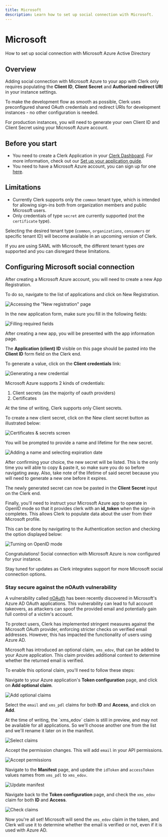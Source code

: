 ---
title: Microsoft
description: Learn how to set up social connection with Microsoft.
---

# Microsoft

How to set up social connection with Microsoft Azure Active Directory

## Overview

Adding social connection with Microsoft Azure to your app with Clerk only requires populating the **Client ID**, **Client Secret** and **Authorized redirect URI** in your instance settings.

To make the development flow as smooth as possible, Clerk uses preconfigured shared OAuth credentials and redirect URIs for development instances - no other configuration is needed.

For production instances, you will need to generate your own Client ID and Client Secret using your Microsoft Azure account.

## Before you start

- You need to create a Clerk Application in your [Clerk Dashboard](https://dashboard.clerk.com/). For more information, check out our [Set up your application guide](/docs/quickstarts/setup-clerk).
- You need to have a Microsoft Azure account, you can sign up for one [here](https://azure.microsoft.com/en-us/free/).

## Limitations

- Currently Clerk supports only the `common` tenant type, which is intended for allowing sign-ins both from organization members and public Microsoft users.
- Only credentials of type `secret` are currently supported (not the `certificate` type).

Selecting the desired tenant type (`common`, `organizations`, `consumers` or specific tenant ID) will become available in an upcoming version of Clerk.

If you are using SAML with Microsoft, the different tenant types *are* supported and you can disregard these limitations.

## Configuring Microsoft social connection

After creating a Microsoft Azure account, you will need to create a new App Registration.

To do so, navigate to the list of applications and click on New Registration.

![Accessing the "New registration" page](/docs/images/authentication-providers/microsoft/68c5008e10816bba8c174236dd789ca9a4fdb53d-2270x818.png)

In the new application form, make sure you fill in the following fields:

![Filling required fields](/docs/images/authentication-providers/microsoft/1a5dc8db362fc73ca1791d13fc6fb2b74f9f2b81-3360x1782.png)

After creating a new app, you will be presented with the app information page.

The **Application (client) ID** visible on this page should be pasted into the **Client ID** form field on the Clerk end.

To generate a value, click on the **Client credentials** link:

![Generating a new credential](/docs/images/authentication-providers/microsoft/bf4870cd568b61e1109b098dde0ff64932e51bb9-1874x370.png)

Microsoft Azure supports 2 kinds of credentials:

1. Client secrets (as the majority of oauth providers)
2. Certificates

At the time of writing, Clerk supports only Client secrets.

To create a new client secret, click on the New client secret button as illustrated below:

![Certificates & secrets screen](/docs/images/authentication-providers/microsoft/c38a13ba0630dd41a950b75a51f025a34cd9fbea-3360x1782.png)

You will be prompted to provide a name and lifetime for the new secret.

![Adding a name and selecting expiration date](/docs/images/authentication-providers/microsoft/08f6445903a233c89ad96be25de3293def891cb6-1172x854.png)

After confirming your choice, the new secret will be listed. This is the only time you will able to copy & paste it, so make sure you do so before navigating away. Also, take note of the lifetime of said secret because you will need to generate a new one before it expires.

The newly generated secret can now be pasted in the **Client Secret** input on the Clerk end.

Finally, you'll need to instruct your Microsoft Azure app to operate in OpenID  mode so that it provides clerk with an **id_token** when the sign-in completes. This allows Clerk to populate data about the user from their Microsoft profile.

This can be done by navigating to the Authentication section and checking the option displayed below:

![Turning on OpenID mode](/docs/images/authentication-providers/microsoft/8952eb0906ea95baa72026a2fb08edc8bfcd2d4a-3360x1782.png)

Congratulations! Social connection with Microsoft Azure is now configured for your instance.

Stay tuned for updates as Clerk integrates support for more Microsoft social connection options.

### Stay secure against the nOAuth vulnerability

A vulnerability called [nOAuth](https://www.descope.com/blog/post/noauth) has been recently discovered in Microsoft's Azure AD OAuth applications. This vulnerability can lead to full account takeovers, as attackers can spoof the provided email and potentially gain full control of a victim's account.

To protect users, Clerk has implemented stringent measures against the Microsoft OAuth provider, enforcing stricter checks on verified email addresses. However, this has impacted the functionality of users using Azure AD.

Microsoft has introduced an optional claim, `xms_edov`, that can be added to your Azure application. This claim provides additional context to determine whether the returned email is verified.

To enable this optional claim, you'll need to follow these steps:

Navigate to your Azure application's **Token configuration** page, and click on **Add optional claim**.

![Add optional claims](/docs/images/authentication-providers/microsoft/noauth-optional-claims-init.png)

Select the `email` and `xms_pdl` claims for both **ID** and **Access**, and click on **Add**.

<Callout type="info">
    At the time of writing, the `xms_edov` claim is still in preview, and may not be available for all applications. So we'll choose another one from the list and we'll rename it later on in the manifest.
</Callout>

![Select claims](/docs/images/authentication-providers/microsoft/noauth-optional-claims-select.png)

Accept the permission changes. This will add `email` in your API permissions.

![Accept permissions](/docs/images/authentication-providers/microsoft/noauth-optional-claims-permissions.png)

Navigate to the **Manifest** page, and update the `idToken` and `accessToken` values names from `xms_pdl` to `xms_edov`.

![Update manifest](/docs/images/authentication-providers/microsoft/noauth-optional-claims-manifest.png)

Navigate back to the **Token configuration** page, and check the `xms_edov` claim for both **ID** and **Access**.

![Check claims](/docs/images/authentication-providers/microsoft/noauth-optional-claims-check.png)

Now you're all set! Microsoft will send the `xms_edov` claim in the token, and Clerk will use it to determine whether the email is verified or not, even if it is used with Azure AD.
